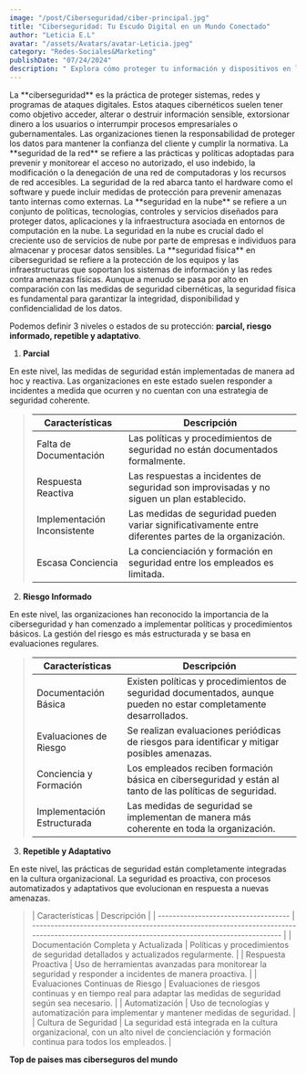 ```yaml
---
image: "/post/Ciberseguridad/ciber-principal.jpg"
title: "Ciberseguridad: Tu Escudo Digital en un Mundo Conectado"
author: "Leticia E.L"
avatar: "/assets/Avatars/avatar-Leticia.jpeg"
category: "Redes-Sociales&Marketing"
publishDate: "07/24/2024"
description: " Explora cómo proteger tu información y dispositivos en la era digital, aprendiendo sobre amenazas cibernéticas, técnicas de defensa, y las mejores prácticas para mantenerte seguro en línea."
---
```


<ImageMDX src="/post/Ciberseguridad/ciber1.jpg" alt="Ciberseguridad" width={800} height={400} />

<Parrafo>
  La **ciberseguridad** es la práctica de proteger sistemas, redes y programas de ataques digitales. Estos ataques cibernéticos
  suelen tener como objetivo acceder, alterar o destruir información sensible, extorsionar dinero a los usuarios o interrumpir
  procesos empresariales o gubernamentales. Las organizaciones tienen la responsabilidad de proteger los datos para mantener la
  confianza del cliente y cumplir la normativa.
</Parrafo>

<ImageMDX src="/post/Ciberseguridad/ciber2.jpg" alt="ciberseguridad" width={800} height={400} />
<Parrafo>
  La **seguridad de la red** se refiere a las prácticas y políticas adoptadas para prevenir y monitorear el acceso no autorizado,
  el uso indebido, la modificación o la denegación de una red de computadoras y los recursos de red accesibles. La seguridad de la
  red abarca tanto el hardware como el software y puede incluir medidas de protección para prevenir amenazas tanto internas como
  externas.
</Parrafo>

<ImageMDX src="/post/Ciberseguridad/ciber3.jpg" alt="ciberseguridad" width={800} height={400} />
<Parrafo>
  La **seguridad en la nube** se refiere a un conjunto de políticas, tecnologías, controles y servicios diseñados para proteger
  datos, aplicaciones y la infraestructura asociada en entornos de computación en la nube. La seguridad en la nube es crucial dado
  el creciente uso de servicios de nube por parte de empresas e individuos para almacenar y procesar datos sensibles.
</Parrafo>

<Parrafo>
La **seguridad física** en ciberseguridad se refiere a la protección de los equipos y las infraestructuras que soportan los sistemas de información y las redes contra amenazas físicas. Aunque a menudo se pasa por alto en comparación con las medidas de seguridad cibernéticas, la seguridad física es fundamental para garantizar la integridad, disponibilidad y confidencialidad de los datos.

</Parrafo>

<Divider />

<ImageMDX src="/post/Ciberseguridad/ciber4.png" alt="ciberseguridad" width={800} height={400} />

<Parrafo>Podemos definir 3 niveles o estados de su protección: **parcial, riesgo informado, repetible y adaptativo**.</Parrafo>

1. **Parcial**

En este nivel, las medidas de seguridad están implementadas de manera ad hoc y reactiva. Las organizaciones en este estado suelen responder a incidentes a medida que ocurren y no cuentan con una estrategia de seguridad coherente.

<BlockQuote>

| Características              | Descripción                                                                                           |
| ---------------------------- | ----------------------------------------------------------------------------------------------------- |
| Falta de Documentación       | Las políticas y procedimientos de seguridad no están documentados formalmente.                        |
| Respuesta Reactiva           | Las respuestas a incidentes de seguridad son improvisadas y no siguen un plan establecido.            |
| Implementación Inconsistente | Las medidas de seguridad pueden variar significativamente entre diferentes partes de la organización. |
| Escasa Conciencia            | La concienciación y formación en seguridad entre los empleados es limitada.                           |

</BlockQuote>

2. **Riesgo Informado**

En este nivel, las organizaciones han reconocido la importancia de la ciberseguridad y han comenzado a implementar políticas y procedimientos básicos. La gestión del riesgo es más estructurada y se basa en evaluaciones regulares.

<BlockQuote>

| Características             | Descripción                                                                                                       |
| --------------------------- | ----------------------------------------------------------------------------------------------------------------- |
| Documentación Básica        | Existen políticas y procedimientos de seguridad documentados, aunque pueden no estar completamente desarrollados. |
| Evaluaciones de Riesgo      | Se realizan evaluaciones periódicas de riesgos para identificar y mitigar posibles amenazas.                      |
| Conciencia y Formación      | Los empleados reciben formación básica en ciberseguridad y están al tanto de las políticas de seguridad.          |
| Implementación Estructurada | Las medidas de seguridad se implementan de manera más coherente en toda la organización.                          |

</BlockQuote>

3. **Repetible y Adaptativo**

En este nivel, las prácticas de seguridad están completamente integradas en la cultura organizacional. La seguridad es proactiva, con procesos automatizados y adaptativos que evolucionan en respuesta a nuevas amenazas.

<BlockQuote>
| Características                      | Descripción                                                                                                                                  |
| ------------------------------------ | -------------------------------------------------------------------------------------------------------------------------------------------- |
| Documentación Completa y Actualizada | Políticas y procedimientos de seguridad detallados y actualizados regularmente.                                                              |
| Respuesta Proactiva                  | Uso de herramientas avanzadas para monitorear la seguridad y responder a incidentes de manera proactiva.                                     |
| Evaluaciones Continuas de Riesgo     | Evaluaciones de riesgos continuas y en tiempo real para adaptar las medidas de seguridad según sea necesario.                                |
| Automatización                       | Uso de tecnologías y automatización para implementar y mantener medidas de seguridad.                                                        |
| Cultura de Seguridad                 | La seguridad está integrada en la cultura organizacional, con un alto nivel de concienciación y formación continua para todos los empleados. |

</BlockQuote>

<SubSeccion> **Top de paises mas ciberseguros del mundo** </SubSeccion>

<YouTubeVideo url="https://www.youtube.com/watch?v=tCtA5EZh4bg" />
